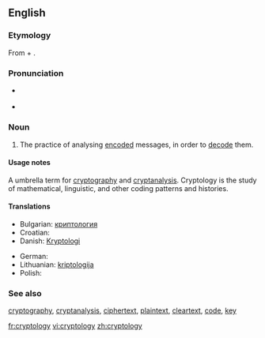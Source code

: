 ==English==

===Etymology===
From {{etyl|grc|en}} {{term|κρυπτός||hidden|tr=kryptós|lang=grc|sc=polytonic}} + {{term|λόγος||word|tr=logos|lang=grc|sc=polytonic}}.

===Pronunciation===
* {{a|UK}} {{IPA|/krɪpˈtɒl.ə.dʒi/}}
* {{a|US}} {{IPA|/krɪpˈtɑ.lə.dʒi/}}

===Noun===
{{en-noun|-}}

# The practice of analysing [[encode|encoded]] messages, in order to [[decode]] them.

====Usage notes====
A umbrella term for [[cryptography]] and [[cryptanalysis]]. Cryptology is the study of mathematical, linguistic, and other coding patterns and histories.

====Translations====
{{top}}
* Bulgarian: [[криптология]] {{f}}
* Croatian: {{t-|hr|kriptologija|f}}
* Danish: [[Kryptologi]]
{{mid}}
* German: {{t-|de|Kryptologie|f}}
* Lithuanian: [[kriptologija]] {{f}}
* Polish: {{t-|pl|kryptologia|f}}
{{bottom}}

===See also===
[[cryptography]], [[cryptanalysis]], [[ciphertext]], [[plaintext]], [[cleartext]], [[code]], [[key]]

[[fr:cryptology]]
[[vi:cryptology]]
[[zh:cryptology]]